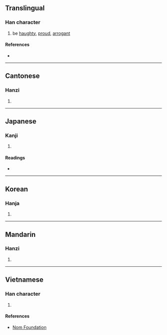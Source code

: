 {{character info/new}}
==Translingual==

===Han character===
{{Han char|rn=61|rad=心|as=12|sn=15|four=92027|canj=PHKB|ids=⿰忄喬}}

# be [[haughty]], [[proud]], [[arrogant]]

====References====
* {{Han ref|kx=0402.070|dkj=11201|dj=0742.090|hdz=42355.020|uh=618D|ud=24973|bh=E5A9|bd=58793}}

----

==Cantonese==

===Hanzi===
{{yue-hanzi|jyut=[[giu1]]|y=giu1}}

# {{defn|lang=yue|sort=心12}}

----

==Japanese==

===Kanji===
{{ja-kanji|grade=|rs=心12}}

# {{defn|lang=ja|sort=心12}}

====Readings====
* {{ja-readings|on=[[きょう]] (kyō)|kun=[[ほしいまま]] (hoshiimama)}}

----

==Korean==

===Hanja===
{{ko-hanja|hangeul=교|eumhun=|rv=gyo|mr=kyo|y=kyo}}

# {{defn|lang=ko|sort=心12}}

----

==Mandarin==

===Hanzi===
{{cmn-hanzi|pin=[[jiāo]] ([[jiao1]])|wg=chiao<sup>1</sup>}}

# {{defn|lang=cmn|sort=心12}}

----

==Vietnamese==

===Han character===
{{vi-readings|rs=心12|hanviet=ghẹo}}

# {{defn|lang=vi|sort=心12}}

====References====
* [http://nomfoundation.org/common/nom_details.php?codepoint=618d Nom Foundation]